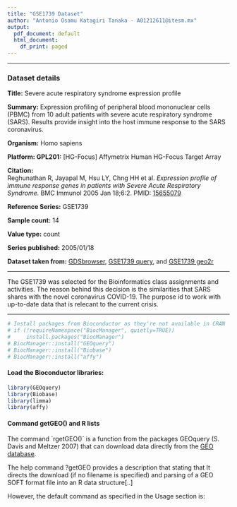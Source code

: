 ```yaml
---
title: "GSE1739 Dataset"
author: "Antonio Osamu Katagiri Tanaka - A01212611@itesm.mx"
output:
  pdf_document: default
  html_document:
    df_print: paged
---
```


---

### Dataset details

**Title:**	Severe acute respiratory syndrome expression profile

**Summary:**	Expression profiling of peripheral blood mononuclear cells (PBMC) from 10 adult patients with severe acute respiratory syndrome (SARS). Results provide insight into the host immune response to the SARS coronavirus.

**Organism:**	Homo sapiens

**Platform:	GPL201:** [HG-Focus] Affymetrix Human HG-Focus Target Array

**Citation:**	
Reghunathan R, Jayapal M, Hsu LY, Chng HH et al. *Expression profile of immune response genes in patients with Severe Acute Respiratory Syndrome.* BMC Immunol 2005 Jan 18;6:2. PMID: [15655079](https://www.ncbi.nlm.nih.gov/pubmed/15655079)

**Reference Series:**	GSE1739

**Sample count:**	14

**Value type:**	count

**Series published:**	2005/01/18

**Dataset taken from:** [GDSbrowser](https://www.ncbi.nlm.nih.gov/sites/GDSbrowser), [GSE1739 query](https://www.ncbi.nlm.nih.gov/geo/query/acc.cgi?acc=GSE1739), and [GSE1739 geo2r](https://www.ncbi.nlm.nih.gov/geo/geo2r/?acc=GSE1739)

---

The GSE1739 was selected for the Bioinformatics class assignments and activities. The reason behind this decision is the similarities that SARS shares with the novel coronavirus COVID-19. The purpose id to work with up-to-date data that is relecant to the current crisis.

---

```r
# Install packages from Bioconductor as they're not available in CRAN
# if (!requireNamespace("BiocManager", quietly=TRUE))
#     install.packages("BiocManager")
# BiocManager::install("GEOquery")
# BiocManager::install("Biobase")
# BiocManager::install("affy")
```

#### Load the Bioconductor libraries:
```r
library(GEOquery)
library(Biobase)
library(limma)
library(affy)
```

#### Command getGEO() and R lists
The command ´rgetGEO()´ is a function from the packages GEOquery (S. Davis and Meltzer 2007) that can download data directly from the [GEO database](http://www.ncbi.nlm.nih.gov/geo/).

The help command ?getGEO provides a description that stating that It directs the download (if no filename is specified) and parsing of a GEO SOFT format file into an R data structure[..]

However, the default command as specified in the Usage section is:
